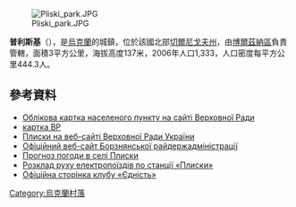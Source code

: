 {{coord|51|6|27|N|32|25|57|E|scale:100000|display=title}}

[[Image:Pliski_park.JPG|right]]

'''普利斯基'''（{{lang-uk|Плиски}}），是[[烏克蘭|烏克蘭]]的城鎮，位於該國北部[[切爾尼戈夫州|切爾尼戈夫州]]，由[[博爾茲納區|博爾茲納區]]負責管轄，面積3平方公里，海拔高度137米，2006年人口1,333，人口密度每平方公里444.3人。

==參考資料==
*[http://w1.c1.rada.gov.ua/pls/z7503/A005?rdat1=20.07.2012&rf7571=39729 Облікова картка населеного пункту на сайті Верховної Ради] {{Wayback|url=http://w1.c1.rada.gov.ua/pls/z7503/A005?rdat1=20.07.2012&rf7571=39729 |date=20160304192258 }}
*[http://w1.c1.rada.gov.ua/pls/z7503/A005?rdat1=20.07.2012&rf7571=39729 картка ВР] {{Wayback|url=http://w1.c1.rada.gov.ua/pls/z7503/A005?rdat1=20.07.2012&rf7571=39729 |date=20160304192258 }}
* [http://w1.c1.rada.gov.ua/pls/z7503/A005?rdat1=20.07.2012&rf7571=39729 Плиски на веб-сайті Верховної Ради України] {{Wayback|url=http://w1.c1.rada.gov.ua/pls/z7503/A005?rdat1=20.07.2012&rf7571=39729 |date=20160304192258 }}
* [http://borzadm.cg.gov.ua/ Офіційний веб-сайт Борзнянської райдержадміністрації] {{Wayback|url=http://borzadm.cg.gov.ua/ |date=20140223172758 }}
* [http://weather.in.ua/ua/chernigovskaja/20828 Прогноз погоди в селі Плиски] {{Wayback|url=http://weather.in.ua/ua/chernigovskaja/20828 |date=20140523230544 }}
* [http://www.swrailway.gov.ua/timetable/eltrain/?sid=592&sid2=0&startPicker2=&dateR=0 Розклад руху електропоїздів по станції «Плиски»]
* [http://www.ednist.com.ua/ Офіційна сторінка клубу «Єдність»] {{Wayback|url=http://www.ednist.com.ua/ |date=20210116202759 }}

{{Ukraine-geo-stub}}
[[Category:烏克蘭村落|Category:烏克蘭村落]]